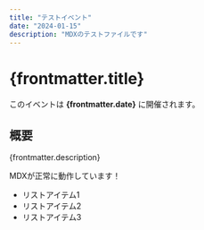 ```yaml
---
title: "テストイベント"
date: "2024-01-15"
description: "MDXのテストファイルです"
---
```


# {frontmatter.title}

このイベントは **{frontmatter.date}** に開催されます。

## 概要

{frontmatter.description}

MDXが正常に動作しています！

- リストアイテム1
- リストアイテム2
- リストアイテム3